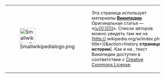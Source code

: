 {| align=center border=0 cellpadding=3 cellspacing=3 style="border: 1px solid #E0E0E0;"
|- 
|[[File:Smallwikipedialogo.png|50px]]
| style="font-size: 90%" | Эта страница использует материалы [http://www.wikipedia.org '''Википедии''']. Оригинальная статья — «[[Wikipedia:{{{lang|ru}}}:{{{1|{{PAGENAME}}}}}|{{{1|{{PAGENAME}}}}}]]». Список авторов можно увидеть там же на [http://{{{lang|ru}}}.wikipedia.org/w/index.php?title={{urlencode:{{{1|{{PAGENAMEE}}}}}}}&action=history '''странице истории''']. Как и на '''{{SITENAME}}''', текст Википедии доступен в соответствие с [[w:c:ru.community:Викия:Лицензирование|Creative Commons License]].
|}
<br />
<noinclude>{{doc}}</noinclude>